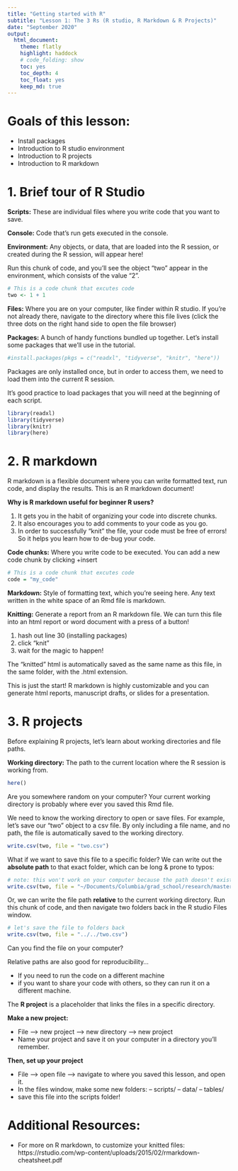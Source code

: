```yaml
---
title: "Getting started with R"
subtitle: "Lesson 1: The 3 Rs (R studio, R Markdown & R Projects)"
date: "September 2020"
output: 
  html_document:
    theme: flatly
    highlight: haddock 
    # code_folding: show
    toc: yes
    toc_depth: 4
    toc_float: yes
    keep_md: true
---
```


# Goals of this lesson:
- Install packages
- Introduction to R studio environment
- Introduction to R projects
- Introduction to R markdown 


# 1.  Brief tour of R Studio 

**Scripts:** These are individual files where you write code that you want to save.

**Console:** Code that's run gets executed in the console. 

**Environment:** Any objects, or data, that are loaded into the R session, or created during the R session, will appear here!

Run this chunk of code, and you'll see the object "two" appear in the environment, which consists of the value "2". 
```r
# This is a code chunk that excutes code 
two <- 1 + 1 
```

**Files:** Where you are on your computer, like finder within R studio.  If you're not already there, navigate to the directory where this file lives (click the three dots on the right hand side to open the file browser)

**Packages:** A bunch of handy functions bundled up together. 
Let's install some packages that we'll use in the tutorial.

```r
#install.packages(pkgs = c("readxl", "tidyverse", "knitr", "here"))
```

Packages are only installed once, but in order to access them, we need to load them into the current R session. 

It's good practice to load packages that you will need at the beginning of each script.

```r
library(readxl)
library(tidyverse)
library(knitr)
library(here)
```

# 2. R markdown 
R markdown is a flexible document where you can write formatted text, run code, and display the results. This is an R markdown document! 

**Why is R markdown useful for beginner R users?**

1. It gets you in the habit of organizing your code into discrete chunks.
2. It also encourages you to add comments to your code as you go.
3. In order to successfully "knit" the file, your code must be free of errors! So it helps you learn how to de-bug your code. 

**Code chunks:**  Where you write code to be executed. 
You can add a new code chunk by clicking +insert 

```r
# This is a code chunk that excutes code 
code = "my_code" 
```

**Markdown:** Style of formatting text, which you're seeing here. 
Any text written in the white space of an Rmd file is markdown.

**Knitting:** Generate a report from an R markdown file. 
We can turn this file into an html report or word document with a press of a button! 

1. hash out line 30 (installing packages)
2. click "knit" 
3. wait for the magic to happen!

The "knitted" html is automatically saved as the same name as this file, in the same folder, with the .html extension.

This is just the start! R markdown is highly customizable and you can generate html reports, manuscript drafts, or slides for a presentation. 

# 3. R projects 
Before explaining R projects, let's learn about working directories and file paths.

**Working directory:** The path to the current location where the R session is working from.  
```r
here()
```

Are you somewhere random on your computer? Your current working directory is probably where ever you saved this Rmd file. 

We need to know the working directory to open or save files.
For example, let's save our "two" object to a csv file.
By only including a file name, and no path, the file is automatically saved to the working directory. 
```r
write.csv(two, file = "two.csv")
```

What if we want to save this file to a specific folder? We can write out the **absolute path** to that exact folder, which can be long & prone to typos:

```r
# note: this won't work on your computer because the path doesn't exist!
write.csv(two, file = "~/Documents/Columbia/grad_school/research/masters_proj/cortisol/cort_part1/data/raw_data/two.csv")

```

Or, we can write the file path **relative** to the current working directory.  Run this chunk of code, and then navigate two folders back in the R studio Files window. 

```r
# let's save the file to folders back
write.csv(two, file = "../../two.csv")

```

Can you find the file on your computer?

Relative paths are also good for reproducibility... 

- If you need to run the code on a different machine 
- if you want to share your code with others, so they can run it on a different machine.

The **R project** is a placeholder that links the files in a specific directory.

**Make a new project:**

- File --> new project --> new directory --> new project
- Name your project and save it on your computer in a directory you'll remember. 

**Then, set up your project**

- File --> open file --> navigate to where you saved this lesson, and open it. 
- In the files window, make some new folders:
-- scripts/
-- data/
-- tables/
- save this file into the scripts folder!


# Additional Resources:
-  For more on R markdown, to customize your knitted files:
https://rstudio.com/wp-content/uploads/2015/02/rmarkdown-cheatsheet.pdf
